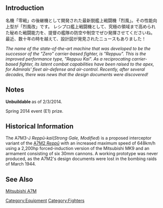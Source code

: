 {{EquipmentInfo|53}}

==Introduction==
名機「零戦」の後継機として開発された最新鋭艦上戦闘機「烈風」。その性能向上型が「烈風改」です。
レシプロ艦上戦闘機として、究極の領域まで高められた秘めた戦闘能力を、提督の艦隊の防空や制空でぜひ発揮させてくださいね。
最近、数十年の時を越えて、設計図が発見されたニュースもありました！

''The name of the state-of-the-art machine that was developed to be the successor of the "Zero" carrier-based fighter, is "Reppuu".''
''This is the improved performance type, "Reppuu Kai".''
''As a reciprocating carrier-based fighter, its latent combat capabilities have been raised to the apex, for Admirals' fleet air-defense and air-control.''
''
Recently, after several decades, there was news that the design documents were discovered!''

==Notes==
'''Unbuildable '''as of 2/3/2014.

Spring 2014 event (E1) prize.

== Historical Information ==
The A7M3-J ''Reppū-kai ''(''Strong Gale, Modified'') is a proposed interceptor variant of the [[Reppuu (Strong Gale)|A7M2 ''Reppū'']] with an increased maximum speed of 648km/h using a 2,200hp forced-induction version of the Mitsubishi MK9 and an armament consisting of six 30mm cannons. A working prototype was never produced, as the A7M2's design documents were lost in the bombing raids of March 1944.
==See Also==
[[wikipedia:Mitsubishi A7M|Mitsubishi A7M]]
{{Equipmentlist}}
[[Category:Equipment]]
[[Category:Fighters]]